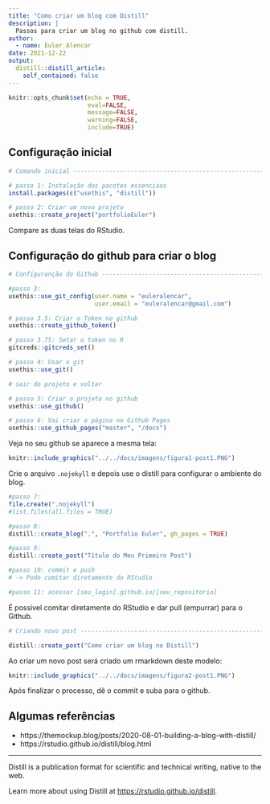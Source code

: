 ```yaml
---
title: "Como criar um blog com Distill"
description: |
  Passos para criar um blog no github com distill.
author:
  - name: Euler Alencar
date: 2021-12-22
output:
  distill::distill_article:
    self_contained: false
---
```


```r
knitr::opts_chunk$set(echo = TRUE,
                      eval=FALSE, 
                      message=FALSE, 
                      warning=FALSE, 
                      include=TRUE)
```


## Configuração inicial

```r
# Comando inicial ---------------------------------------------------------

# passo 1: Instalação dos pacotes essenciaos
install.packages(c("usethis", "distill"))

# passo 2: Criar um novo projeto
usethis::create_project("portfolioEuler")

```

Compare as duas telas do RStudio.

## Configuração do github para criar o blog

```r
# Configuranção do Github -------------------------------------------------

#passo 3:
usethis::use_git_config(user.name = "euleralencar",
                        user.email = "euleralencar@gmail.com")

# passo 3.5: Criar o Token no github
usethis::create_github_token()

# passo 3.75: Setar o token no R
gitcreds::gitcreds_set()

# passo 4: Usar o git
usethis::use_git()

# sair do projeto e voltar

# passo 5: Criar o projeto no github
usethis::use_github()

# passo 6: Vai criar a página no Github Pages
usethis::use_github_pages("master", "/docs")
```


Veja no seu github se aparece a mesma tela:


```r
knitr::include_graphics("../../docs/imagens/figura1-post1.PNG")
```


Crie o arquivo `.nojekyll` e depois use o distill para configurar o ambiente do blog.

```r
#passo 7:
file.create(".nojekyll")
#list.files(all.files = TRUE)

#passo 8:
distill::create_blog(".", "Portfolio Euler", gh_pages = TRUE)

#passo 9:
distill::create_post("Título do Meu Primeiro Post")

#passo 10: commit e push
# -> Pode comitar diretamente do RStudio

#passo 11: acessar [seu_login].github.io/[seu_repositorio]

```

É possível comitar diretamente do RStudio e dar pull (empurrar) para o Github.

```r

# Criando novo post -------------------------------------------------------

distill::create_post("Como criar um blog no Distill")
```

Ao criar um novo post será criado um rmarkdown deste modelo:


```r
knitr::include_graphics("../../docs/imagens/figura2-post1.PNG")
```


Após finalizar o processo, dê o commit e suba para o github.


## Algumas referências

- https://themockup.blog/posts/2020-08-01-building-a-blog-with-distill/
- https://rstudio.github.io/distill/blog.html

---

Distill is a publication format for scientific and technical writing, native to the web.

Learn more about using Distill at <https://rstudio.github.io/distill>.

